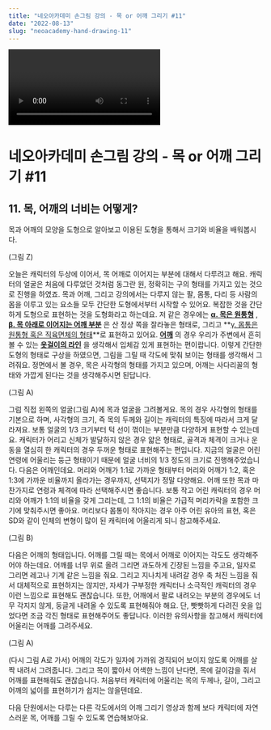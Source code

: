 ```yaml
---
title: "네오아카데미 손그림 강의 - 목 or 어깨 그리기 #11"
date: "2022-08-13"
slug: "neoacademy-hand-drawing-11"
---
```


<Video 
    videoSrcURL="https://www.youtube.com/embed/1JFx4P-x6V4"
    videoTitle="네오아카데미 손그림 강의 - 목 or 어깨 그리기 #11"
/>

# 네오아카데미 손그림 강의 - 목 or 어깨 그리기 #11

## 11. 목, 어깨의 너비는 어떻게?
목과 어깨의 모양을 도형으로 알아보고 이용된 도형을 통해서 크기와 비율을 배워봅시다.

(그림 Z)

오늘은 캐릭터의 두상에 이어서, 목 어깨로 이어지는 부분에 대해서 다루려고 해요.
캐릭터의 얼굴은 처음에 다루었던 것처럼 동그란 원, 정확히는 구의 형태를 가지고 있는 것으로 진행을 하였죠. 목과 어깨, 그리고 강의에서는 다루지 않는 팔, 몸통, 다리 등 사람의 몸을 이루고 있는 요소들 모두 간단한 도형에서부터 시작할 수 있어요. 복잡한 것을 간단하게 도형으로 표현하는 것을 도형화라고 하는데요. 저 같은 경우에는 **<u>α. 목은 원통형</u>** , **<u>β. 목 아래로 이어지는 어깨 부분</u>** 은 산 정상 쪽을 잘라놓은 형태로, 그리고 **<u>γ. 몸통은 원통형 혹은 직육면체의 형태</u>**로 표현하고 있어요. **<u>어깨</u>** 의 경우 우리가 주변에서 흔히 볼 수 있는 **<u>옷걸이의 라인</u>** 을 생각해서 입체감 있게 표현하는 편이랍니다.
이렇게 간단한 도형의 형태로 구상을 하였으면, 그림을 그릴 때 각도에 맞춰 보이는 형태를 생각해서 그려줘요.
정면에서 볼 경우, 목은 사각형의 형태를 가지고 있으며, 어깨는 사다리꼴의 형태와 가깝게 된다는 것을 생각해주시면 된답니다. 

(그림 A)

그럼 직접 왼쪽의 얼굴(그림 A)에 목과 얼굴을 그려볼게요.
목의 경우 사각형의 형태를 기본으로 하며, 사각형의 크기, 즉 목의 두께와 길이는 캐릭터의 특징에 따라서 크게 달라져요. 보통 얼굴의 1/3 크기부터 턱 선이 꺾이는 부분만큼 다양하게 표현할 수 있는데요. 캐릭터가 어리고 신체가 발달하지 않은 경우 얇은 형태로, 골격과 체격이 크거나 운동을 열심히 한 캐릭터의 경우 두꺼운 형태로 표현해주는 편입니다. 지금의 얼굴은 어린 연령에 어울리는 둥근 형태이기 때문에 얼굴 너비의 1/3 정도의 크기로 진행해주었습니다.
다음은 어깨인데요. 머리와 어깨가 1:1로 가까운 형태부터 머리와 어깨가 1:2, 혹은 1:3에 가까운 비율까지 올라가는 경우까지, 선택지가 정말 다양해요. 어깨 또한 목과 마찬가지로 연령과 체격에 따라 선택해주시면 좋습니다. 보통 작고 어린 캐릭터의 경우 머리와 어깨가 1:1의 비율을 갖게 그리는데, 그 1:1의 비율은 가급적 머리카락을 포함한 크기에 맞춰주시면 좋아요. 머리보다 몸통이 작아지는 경우 아주 어린 유아의 표현, 혹은 SD와 같이 인체의 변형이 많이 된 캐릭터에 어울리게 되니 참고해주세요.

(그림 B)

다음은 어깨의 형태입니다.
어깨를 그릴 때는 목에서 어깨로 이어지는 각도도 생각해주어야 하는데요. 어깨를 너무 위로 올려 그리면 과도하게 긴장된 느낌을 주고요, 일자로 그리면 레고나 기계 같은 느낌을 줘요. 그리고 지나치게 내려갈 경우 축 처진 느낌을 줘서 대체적으로 표현하지는 않지만, 자세가 구부정한 캐릭터나 소극적인 캐릭터의 경우 이런 느낌으로 표현해도 괜찮습니다. 또한, 어깨에서 팔로 내려오는 부분의 경우에도 너무 각지지 않게, 둥글게 내려올 수 있도록 표현해줘야 해요. 단, 빳빳하게 다려진 옷을 입었다면 조금 각진 형태로 표현해주어도 좋답니다. 이러한 유의사항을 참고해서 캐릭터에 어울리는 어깨를 그려주세요.

(그림 A)

(다시 그림 A로 가서)
어깨의 각도가 일자에 가까워 경직되어 보이지 않도록 어깨를 살짝 내려서 그려줍니다. 그리고 목이 짧아서 어색한 느낌이 난다면, 목에 길이감을 줘서 어깨를 표현해줘도 괜찮습니다. 처음부터 캐릭터에 어울리는 목의 두께나, 길이, 그리고 어깨의 넓이를 표현하기가 쉽지는 않을텐데요.

다음 단원에서는 다루는 다른 각도에서의 어깨 그리기 영상과 함께 보다 캐릭터에 자연스러운 목, 어깨를 그릴 수 있도록 연습해보아요.
